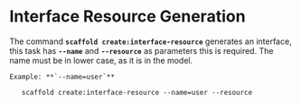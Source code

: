 # Interface Resource Generation

The command **`scaffold create:interface-resource`** generates an interface, this task has **`--name`** and **`--resource`** as parameters this is required.
The name must be in lower case, as it is in the model.

    Example: **`--name=user`**

```shell
   scaffold create:interface-resource --name=user --resource
```
